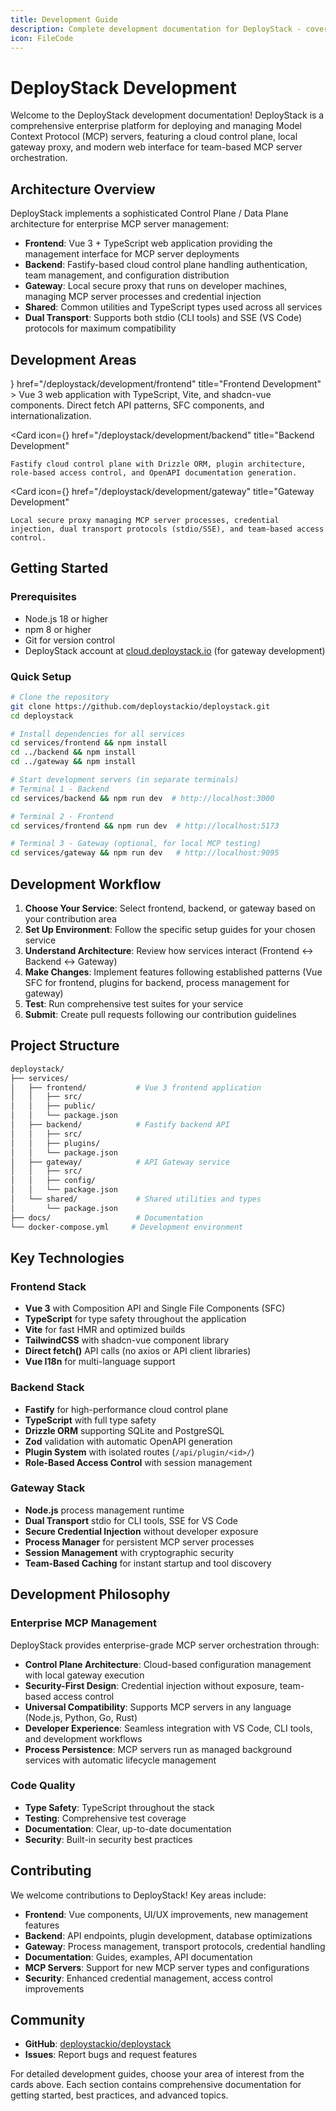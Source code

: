 ```yaml
---
title: Development Guide
description: Complete development documentation for DeployStack - covering frontend, backend, and contribution guidelines for the MCP server deployment platform.
icon: FileCode
---
```



# DeployStack Development

Welcome to the DeployStack development documentation! DeployStack is a comprehensive enterprise platform for deploying and managing Model Context Protocol (MCP) servers, featuring a cloud control plane, local gateway proxy, and modern web interface for team-based MCP server orchestration.

## Architecture Overview

DeployStack implements a sophisticated Control Plane / Data Plane architecture for enterprise MCP server management:

- **Frontend**: Vue 3 + TypeScript web application providing the management interface for MCP server deployments
- **Backend**: Fastify-based cloud control plane handling authentication, team management, and configuration distribution
- **Gateway**: Local secure proxy that runs on developer machines, managing MCP server processes and credential injection
- **Shared**: Common utilities and TypeScript types used across all services
- **Dual Transport**: Supports both stdio (CLI tools) and SSE (VS Code) protocols for maximum compatibility

## Development Areas

<Cards>
  <Card 
    icon={<Code2 />} 
    href="/deploystack/development/frontend" 
    title="Frontend Development"
  >
    Vue 3 web application with TypeScript, Vite, and shadcn-vue components. Direct fetch API patterns, SFC components, and internationalization.
  </Card>
  
  <Card 
    icon={<Server />} 
    href="/deploystack/development/backend" 
    title="Backend Development"
  >
    Fastify cloud control plane with Drizzle ORM, plugin architecture, role-based access control, and OpenAPI documentation generation.
  </Card>
  
  <Card 
    icon={<Shield />} 
    href="/deploystack/development/gateway" 
    title="Gateway Development"
  >
    Local secure proxy managing MCP server processes, credential injection, dual transport protocols (stdio/SSE), and team-based access control.
  </Card>
</Cards>

## Getting Started

### Prerequisites

- Node.js 18 or higher
- npm 8 or higher
- Git for version control
- DeployStack account at [cloud.deploystack.io](https://cloud.deploystack.io) (for gateway development)

### Quick Setup

```bash
# Clone the repository
git clone https://github.com/deploystackio/deploystack.git
cd deploystack

# Install dependencies for all services
cd services/frontend && npm install
cd ../backend && npm install
cd ../gateway && npm install

# Start development servers (in separate terminals)
# Terminal 1 - Backend
cd services/backend && npm run dev  # http://localhost:3000

# Terminal 2 - Frontend
cd services/frontend && npm run dev  # http://localhost:5173

# Terminal 3 - Gateway (optional, for local MCP testing)
cd services/gateway && npm run dev   # http://localhost:9095
```

## Development Workflow

1. **Choose Your Service**: Select frontend, backend, or gateway based on your contribution area
2. **Set Up Environment**: Follow the specific setup guides for your chosen service
3. **Understand Architecture**: Review how services interact (Frontend ↔ Backend ↔ Gateway)
4. **Make Changes**: Implement features following established patterns (Vue SFC for frontend, plugins for backend, process management for gateway)
5. **Test**: Run comprehensive test suites for your service
6. **Submit**: Create pull requests following our contribution guidelines

## Project Structure

```bash
deploystack/
├── services/
│   ├── frontend/           # Vue 3 frontend application
│   │   ├── src/
│   │   ├── public/
│   │   └── package.json
│   ├── backend/            # Fastify backend API
│   │   ├── src/
│   │   ├── plugins/
│   │   └── package.json
│   ├── gateway/            # API Gateway service
│   │   ├── src/
│   │   ├── config/
│   │   └── package.json
│   └── shared/             # Shared utilities and types
│       └── package.json
├── docs/                   # Documentation
└── docker-compose.yml     # Development environment
```

## Key Technologies

### Frontend Stack
- **Vue 3** with Composition API and Single File Components (SFC)
- **TypeScript** for type safety throughout the application
- **Vite** for fast HMR and optimized builds
- **TailwindCSS** with shadcn-vue component library
- **Direct fetch()** API calls (no axios or API client libraries)
- **Vue I18n** for multi-language support

### Backend Stack
- **Fastify** for high-performance cloud control plane
- **TypeScript** with full type safety
- **Drizzle ORM** supporting SQLite and PostgreSQL
- **Zod** validation with automatic OpenAPI generation
- **Plugin System** with isolated routes (`/api/plugin/<id>/`)
- **Role-Based Access Control** with session management

### Gateway Stack
- **Node.js** process management runtime
- **Dual Transport** stdio for CLI tools, SSE for VS Code
- **Secure Credential Injection** without developer exposure
- **Process Manager** for persistent MCP server processes
- **Session Management** with cryptographic security
- **Team-Based Caching** for instant startup and tool discovery

## Development Philosophy

### Enterprise MCP Management
DeployStack provides enterprise-grade MCP server orchestration through:

- **Control Plane Architecture**: Cloud-based configuration management with local gateway execution
- **Security-First Design**: Credential injection without exposure, team-based access control
- **Universal Compatibility**: Supports MCP servers in any language (Node.js, Python, Go, Rust)
- **Developer Experience**: Seamless integration with VS Code, CLI tools, and development workflows
- **Process Persistence**: MCP servers run as managed background services with automatic lifecycle management

### Code Quality
- **Type Safety**: TypeScript throughout the stack
- **Testing**: Comprehensive test coverage
- **Documentation**: Clear, up-to-date documentation
- **Security**: Built-in security best practices

## Contributing

We welcome contributions to DeployStack! Key areas include:

- **Frontend**: Vue components, UI/UX improvements, new management features
- **Backend**: API endpoints, plugin development, database optimizations
- **Gateway**: Process management, transport protocols, credential handling
- **Documentation**: Guides, examples, API documentation
- **MCP Servers**: Support for new MCP server types and configurations
- **Security**: Enhanced credential management, access control improvements

## Community

- **GitHub**: [deploystackio/deploystack](https://github.com/deploystackio/deploystack)
- **Issues**: Report bugs and request features

For detailed development guides, choose your area of interest from the cards above. Each section contains comprehensive documentation for getting started, best practices, and advanced topics.
